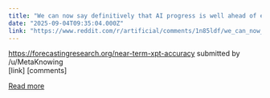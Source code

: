 ```yaml
---
title: "We can now say definitively that AI progress is well ahead of expectations from a few years ago: In 2022, forecasters thought there was only a 2.3% chance of an AI Math Olympiad Gold by 2025."
date: "2025-09-04T09:35:04.000Z"
link: "https://www.reddit.com/r/artificial/comments/1n85ldf/we_can_now_say_definitively_that_ai_progress_is/"
---
```


https://forecastingresearch.org/near-term-xpt-accuracy
    submitted by    /u/MetaKnowing  
 [link]   [comments]

[Read more](https://www.reddit.com/r/artificial/comments/1n85ldf/we_can_now_say_definitively_that_ai_progress_is/)
